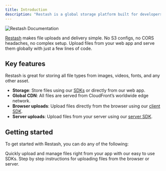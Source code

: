 ```yaml
---
title: Introduction
description: "Restash is a global storage platform built for developers."
---
```


<Frame>
  <img
    className="rounded-lg"
    src="/images/restash-og.png"
    alt="Restash Documentation"
  />
</Frame>

[Restash](https://restash.io) makes file uploads and delivery simple. No S3 configs, no CORS headaches, no complex setup. Upload files from your web app and serve them globally with just a few lines of code.

## Key features
Restash is great for storing all file types from images, videos, fonts, and any other asset.

- **Storage**: Store files using our [SDKs](/sdks/overview) or directly from our web app.
- **Global CDN**: All files are served from CloudFront’s worldwide edge network.
- **Browser uploads**: Upload files directly from the browser using our [client SDK](/sdks/client-side).
- **Server uploads**: Upload files from your server using our [server SDK](/sdks/node).


## Getting started

To get started with Restash, you can do any of the following:

<CardGroup cols={2}>
  <Card
    title="Try our SDKs"
    icon="code"
    href="/sdks/overview"
  >
    Quickly upload and manage files right from your app with our easy to use SDKs.
  </Card>
  <Card
    title="Follow the Guides"
    icon="book"
    href="/uploads/overview"
  >
    Step by step instructions for uploading files from the browser or server.
  </Card>
</CardGroup>
